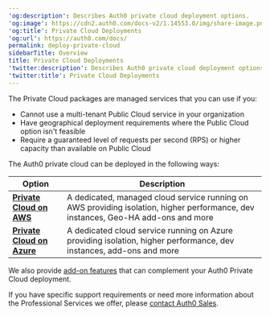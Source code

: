 ---
'og:description': Describes Auth0 private cloud deployment options.
'og:image': https://cdn2.auth0.com/docs-v2/1.14553.0/img/share-image.png
'og:title': Private Cloud Deployments
'og:url': https://auth0.com/docs/
permalink: deploy-private-cloud
sidebarTitle: Overview
title: Private Cloud Deployments
'twitter:description': Describes Auth0 private cloud deployment options.
'twitter:title': Private Cloud Deployments
---
The Private Cloud packages are managed services that you can use if you:

* Cannot use a multi-tenant Public Cloud service in your organization
* Have geographical deployment requirements where the Public Cloud option isn't feasible
* Require a guaranteed level of requests per second (RPS) or higher capacity than available on Public Cloud

The Auth0 private cloud can be deployed in the following ways:

<table class="table"><thead>
<tr>
<th><strong>Option</strong></th>
<th><strong>Description</strong></th>
</tr>
</thead>
<tbody>
<tr>
<td><a href="/docs/deploy-monitor/deploy-private-cloud/private-cloud-on-aws"><strong>Private Cloud on AWS</strong></a></td>
<td>A dedicated, managed cloud service running on AWS providing isolation, higher performance, dev instances, Geo-HA add-ons and more</td>
</tr>
<tr>
<td><a href="/docs/deploy-monitor/deploy-private-cloud/private-cloud-on-azure"><strong>Private Cloud on Azure</strong></a></td>
<td>A dedicated cloud service running on Azure providing isolation, higher performance, dev instances, add-ons and more</td>
</tr>
</tbody>
</table>

We also provide [add-on features](/docs/deploy-monitor/deploy-private-cloud/private-cloud-add-on-features) that can complement your Auth0 Private Cloud deployment.

If you have specific support requirements or need more information about the Professional Services we offer, please [contact Auth0 Sales](https://auth0.com/contact-us).